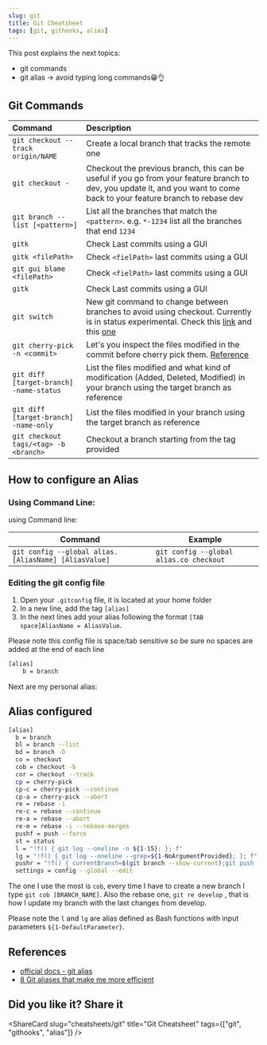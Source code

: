 ```yaml
---
slug: git
title: Git Cheatsheet
tags: [git, githooks, alias]
---
```




This post explains the next topics:
* git commands
* git alias -> avoid typing long commands😁👌

<!--truncate-->

## Git Commands

| Command                                 | Description                                                                                                                                                                                                                          |
| :-------------------------------------- | :----------------------------------------------------------------------------------------------------------------------------------------------------------------------------------------------------------------------------------- |
| `git checkout --track origin/NAME`      | Create a local branch that tracks the remote one                                                                                                                                                                                     |
| `git checkout -`                        | Checkout the previous branch, this can be useful if you go from your feature branch to dev, you update it, and you want to come back to your feature branch to rebase dev                                                            |
| `git branch --list [<pattern>]`         | List all the branches that match the `<pattern>`. e.g. `*-1234` list all the branches that end `1234`                                                                                                                                |
| `gitk`                                  | Check Last commits using a GUI                                                                                                                                                                                                       |
| `gitk <filePath>`                       | Check `<fielPath>` last commits using a GUI                                                                                                                                                                                          |
| `git gui blame <filePath>`              | Check `<fielPath>` last commits using a GUI                                                                                                                                                                                          |
| `gitk`                                  | Check Last commits using a GUI                                                                                                                                                                                                       |
| `git switch`                            | New git command to change between branches to avoid using checkout. Currently is in status experimental. Check this [link](https://git-scm.com/docs/git-switch/2.23.0) and this [one](https://bluecast.tech/blog/git-switch-branch/) |
| `git cherry-pick -n <commit>`           | Let's you inspect the files modified in the commit before cherry pick them. [Reference](https://stackoverflow.com/questions/5717026/how-to-git-cherry-pick-only-changes-to-certain-files)                                            |
| `git diff [target-branch] -name-status` | List the files modified and what kind of modification (Added, Deleted, Modified) in your branch using the target branch as reference                                                                                                 |
| `git diff [target-branch] -name-only`   | List the files modified in your branch using the target branch as reference                                                                                                                                                          |
| `git checkout tags/<tag> -b <branch>`   | Checkout a branch starting from the tag provided                                                                                                                                                                                     |

## How to configure an Alias

### Using Command Line:

using Command line: 

| Command                                              | Example                                 |
| ---------------------------------------------------- | --------------------------------------- |
| `git config --global alias.[AliasName] [AliasValue]` | `git config --global alias.co checkout` |

### Editing the git config file

1. Open your `.gitconfig` file, it is located at your home folder
2. In a new line, add the tag `[alias]`
3. In the next lines add your alias following the format `[TAB space]AliasName = AliasValue`.

Please note this config file is space/tab sensitive so be sure no spaces are added at the end of each line

```bash
[alias]
	b = branch
```

Next are my personal alias:

## Alias configured

```bash
[alias]
  b = branch
  bl = branch --list
  bd = branch -D
  co = checkout
  cob = checkout -b
  cor = checkout --track
  cp = cherry-pick
  cp-c = cherry-pick --continue
  cp-a = cherry-pick --abort
  re = rebase -i
  re-c = rebase --continue
  re-a = rebase --abort
  re-m = rebase -i --rebase-merges
  pushf = push --force
  st = status
  l = "!f() { git log --oneline -n ${1-15}; }; f"
  lg = "!f() { git log --oneline --grep=${1-NoArgumentProvided}; }; f"
  pushr = "!f() { currentBranch=$(git branch --show-current);git push --set-upstream origin $currentBranch; }; f"
  settings = config --global --edit
```

<Caption label="Check the file here" relativeLink="cheatsheets/git/git-alias"/>


The one I use the most is `cob`, every time I have to create a new branch I type `git cob [BRANCH_NAME]`. Also the rebase one, `git re develop` , that is how I update my branch with the last changes from develop.

Please note the `l` and `lg` are alias defined as Bash functions with input parameters `${1-DefaultParameter}`.


## References

* [official docs - git alias](https://git-scm.com/book/en/v2/Git-Basics-Git-Aliases)
* [8 Git aliases that make me more efficient](https://opensource.com/article/20/11/git-aliases)

<AboutMePostArea/>

## Did you like it? Share it

<ShareCard 
  slug="cheatsheets/git" 
  title="Git Cheatsheet" 
  tags={["git", "githooks", "alias"]} />

<Comments
  slug="cheatsheets/git"  />